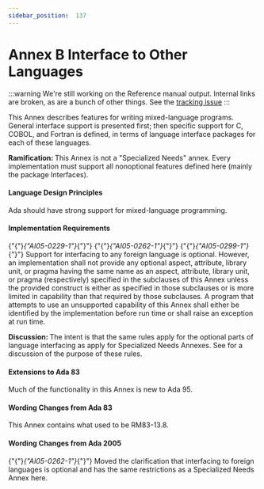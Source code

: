 ---
sidebar_position:  137
---

# Annex B Interface to Other Languages

:::warning
We're still working on the Reference manual output.  Internal links are broken,
as are a bunch of other things.
See the [tracking issue](https://github.com/ada-lang-io/ada-lang-io/issues/20)
:::


<p>This Annex describes features for writing mixed-language programs. General interface support is presented first; then specific support for C, COBOL, and Fortran is defined, in terms of language interface packages for each of these languages. </p>
<p><strong>Ramification: </strong>This Annex is not a "Specialized Needs" annex. Every implementation must support all nonoptional features defined here (mainly the package Interfaces). </p>

#### Language Design Principles

<p>Ada should have strong support for mixed-language programming. </p>

#### Implementation Requirements

<p>{"{"}<em>{"AI05-0229-1"}</em>{"}"} {"{"}<em>{"AI05-0262-1"}</em>{"}"} {"{"}<em>{"AI05-0299-1"}</em>{"}"} Support for interfacing to any foreign language is optional. However, an implementation shall not provide any optional aspect, attribute, library unit, or pragma having the same name as an aspect, attribute, library unit, or pragma (respectively) specified in the subclauses of this Annex unless the provided construct is either as specified in those subclauses or is more limited in capability than that required by those subclauses. A program that attempts to use an unsupported capability of this Annex shall either be identified by the implementation before run time or shall raise an exception at run time. </p>
<p><strong>Discussion: </strong>The intent is that the same rules apply for the optional parts of language interfacing as apply for Specialized Needs Annexes. See  for a discussion of the purpose of these rules. </p>

#### Extensions to Ada 83

<p>Much of the functionality in this Annex is new to Ada 95. </p>

#### Wording Changes from Ada 83

<p>This Annex contains what used to be RM83-13.8. </p>

#### Wording Changes from Ada 2005

<p>{"{"}<em>{"AI05-0262-1"}</em>{"}"} Moved the clarification that interfacing to foreign languages is optional and has the same restrictions as a Specialized Needs Annex here. </p>
